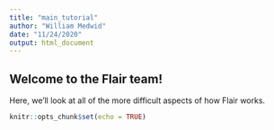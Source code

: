 ```yaml
---
title: "main_tutorial"
author: "William Medwid"
date: "11/24/2020"
output: html_document
---
```


## Welcome to the Flair team!

Here, we'll look at all of the more difficult aspects of how Flair works.

```r
knitr::opts_chunk$set(echo = TRUE)
```


